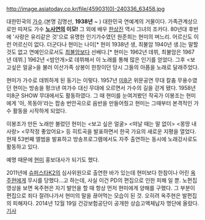 http://image.asiatoday.co.kr/file/459031(0)-240336_63458.jpg

대한민국의 [[가수]].(본명 김명선, '''1938년''' ~ ) 대한민국 연예계의 거물이다. 가족관계상으로만 따져도 가수 '''[[노사연]]의 이모!''' 그 외에 배우 [[한상진]] 역시 그녀의 조카다. 80년대 후반에 '사랑은 유리같은 것'으로 유명한 인기가수였던 원준희는 현미의 며느리. 어르신도 이런 어르신이 없다. 더군다나 현미는 나이[* 현미 1938년 생, 최불암 1940년 생.]는 말할 것도 없고 연예인으로서도 [[최불암]]보다 선배다.[* 현미는 1962년 데뷔, 최불암은 1967년 데뷔.] 1962년 <밤안개>로 데뷔해서 이 노래를 통해 많은 인기를 얻었다. 그후 <보고싶은 얼굴>을 불러 이산가족 상봉이 한창이던 당시 그들의 아픔을 노래로 달래주었다. 

현미가 가수로 데뷔하게 된 동기는 이렇다. 1957년 [[미8군]] 위문공연 무대 칼춤 무용수였던 현미는 방송을 펑크낸 여가수 대신 무대에 오르면서 가수의 길을 걷게 됐다. 1958년 미8군 SHOW 무대에서도 활동하였다. 그 때 현미를 눈여겨봤던 작곡가 이봉조는 현미에게 '아, 목동아'라는 팝송 번안곡으로 음반을 만들어줬고 현미는 그때부터 본격적인 가수 활동을 시작하게 되었다. 

이봉조가 만든 노래만 불렀던 현미는 <보고 싶은 얼굴> <떠날 때는 말 없이> <몽땅 내 사랑> <무작정 좋았어요> 등 히트곡을 발표하면서 한국 가요의 새로운 지평을 열었다. 현재 53번째 앨범을 발표하고 방송프로그램에서도 자주 출연하는 동시에 노래강사로도 활동하고 있다.

예명 때문에 [[현미]] 홍보대사가 되기도 했다.

2011년에 [[슈퍼스타K2]]의 심사위원으로 출연한 바가 있는데 현미보다 한참이나 어린 [[옥주현]]에게 무시를 당했다...고 하는데, 사실 이건 PD의 편집으로 인한 피해 일 뿐. 노편집 영상을 보면 옥주현은 자기 발언을 할 때 항상 먼저 현미에게 양해를 구했다. 그 부분이 편집으로 죄다 잘려나가서 현미의 말을 끊어먹는 모습이 된 것. 오히려 옥주현은 발편집의 피해자다.
2014년 12월 19일 건강보험공단이 공개한 상습고액체납자 명단에 올랐다. [http://m.news.naver.com/read.nhn?mode=LSD&sid1=106&oid=001&aid=0007310932 기사]

